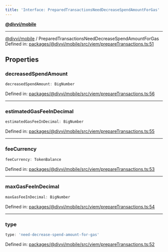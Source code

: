 ```yaml
---
title: 'Interface: PreparedTransactionsNeedDecreaseSpendAmountForGas'
---
```

[**@divvi/mobile**](../README)

---

[@divvi/mobile](../README) / PreparedTransactionsNeedDecreaseSpendAmountForGas
Defined in: [packages/@divvi/mobile/src/viem/prepareTransactions.ts:51](https://github.com/divvi-xyz/divvi-mobile/blob/main/packages/@divvi/mobile/src/viem/prepareTransactions.ts#L51)

## Properties

### decreasedSpendAmount

```ts
decreasedSpendAmount: BigNumber
```

Defined in: [packages/@divvi/mobile/src/viem/prepareTransactions.ts:56](https://github.com/divvi-xyz/divvi-mobile/blob/main/packages/@divvi/mobile/src/viem/prepareTransactions.ts#L56)

---

### estimatedGasFeeInDecimal

```ts
estimatedGasFeeInDecimal: BigNumber
```

Defined in: [packages/@divvi/mobile/src/viem/prepareTransactions.ts:55](https://github.com/divvi-xyz/divvi-mobile/blob/main/packages/@divvi/mobile/src/viem/prepareTransactions.ts#L55)

---

### feeCurrency

```ts
feeCurrency: TokenBalance
```

Defined in: [packages/@divvi/mobile/src/viem/prepareTransactions.ts:53](https://github.com/divvi-xyz/divvi-mobile/blob/main/packages/@divvi/mobile/src/viem/prepareTransactions.ts#L53)

---

### maxGasFeeInDecimal

```ts
maxGasFeeInDecimal: BigNumber
```

Defined in: [packages/@divvi/mobile/src/viem/prepareTransactions.ts:54](https://github.com/divvi-xyz/divvi-mobile/blob/main/packages/@divvi/mobile/src/viem/prepareTransactions.ts#L54)

---

### type

```ts
type: 'need-decrease-spend-amount-for-gas'
```

Defined in: [packages/@divvi/mobile/src/viem/prepareTransactions.ts:52](https://github.com/divvi-xyz/divvi-mobile/blob/main/packages/@divvi/mobile/src/viem/prepareTransactions.ts#L52)



<EditPage editUrl="https://github.com/divvi-xyz/divvi-mobile/edit/main/docs/reference/interfaces/PreparedTransactionsNeedDecreaseSpendAmountForGas.md" />